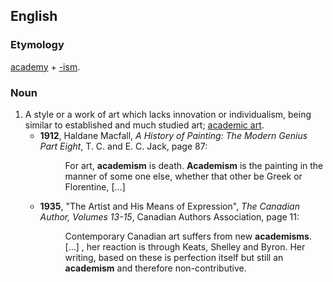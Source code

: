 {{also|Academism}}
==English==
===Etymology===
[[academy]] + [[-ism]].

===Noun===
{{en-noun}}

#A style or a work of art which lacks innovation or individualism, being similar to established and much studied art; [[academic art]].
#* '''1912''', Haldane Macfall, ''A History of Painting: The Modern Genius Part Eight'', T. C. and E. C. Jack, page 87:
#*: For art, '''academism''' is death. '''Academism''' is the painting in the manner of some one else, whether that other be Greek or Florentine, […]
#* '''1935''', "The Artist and His Means of Expression", ''The Canadian Author, Volumes 13-15'', Canadian Authors Association, page 11:
#*: Contemporary Canadian art suffers from new '''academisms'''. […] , her reaction is through Keats, Shelley and Byron. Her writing, based on these is perfection itself but still an '''academism''' and therefore non-contributive.